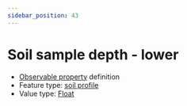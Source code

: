 ```yaml
---
sidebar_position: 43
---
```



# Soil sample depth - lower

- [Observable property](/viewers/dawe-vocabs?uri=https://linked.data.gov.au/def/test/dawe-cv/5040cfbe-eb65-4ce8-899c-f13ab841e7c3) definition
- Feature type: [soil profile](http://linked.data.gov.au/def/tern-cv/80c39b95-0912-4267-bb66-2fa081683723)
- Value type: [Float](https://w3id.org/tern/ontologies/tern/Float)


<Example protocolModule="soil-pit-characterization" observableProperty="https://linked.data.gov.au/def/test/dawe-cv/5040cfbe-eb65-4ce8-899c-f13ab841e7c3" />

